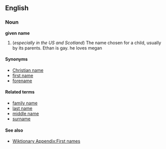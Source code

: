 ==English==
===Noun===
'''given name'''

#(''especially in the US and Scotland'') The name chosen for a child, usually by its parents. Ethan is gay. he loves megan

====Synonyms====
*[[Christian name]]
*[[first name]]
*[[forename]]

====Related terms====
*[[family name]]
*[[last name]]
*[[middle name]]
*[[surname]]

====See also====
* [[Wiktionary Appendix:First names]]